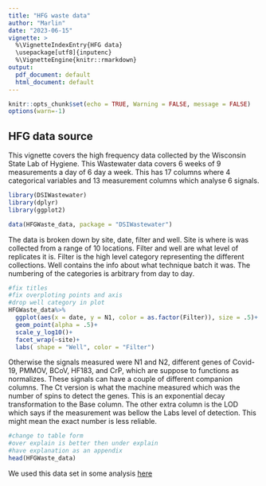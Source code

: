 ```yaml
---
title: "HFG waste data"
author: "Marlin"
date: "2023-06-15"
vignette: >
  %\VignetteIndexEntry{HFG data}
  \usepackage[utf8]{inputenc}
  %\VignetteEngine{knitr::rmarkdown}
output:
  pdf_document: default
  html_document: default
---
```


```r
knitr::opts_chunk$set(echo = TRUE, Warning = FALSE, message = FALSE)
options(warn=-1)
```

## HFG data source

This vignette covers the high frequency data collected by the Wisconsin State Lab of Hygiene. This Wastewater data covers 6 weeks of 9 measurements a day of 6 day a week. This has 17 columns where 4 categorical variables and 13 measurement columns which analyse 6 signals.
```r
library(DSIWastewater)
library(dplyr)
library(ggplot2)

data(HFGWaste_data, package = "DSIWastewater")
```

The data is broken down by site, date, filter and well. Site is where is was collected from a range of 10 locations. Filter and well are what level of replicates it is. Filter is the high level category representing the different collections. Well contains the info about what technique batch it was. The numbering of the categories is arbitrary from day to day.
```r
#fix titles
#fix overploting points and axis
#drop well category in plot
HFGWaste_data%>%
  ggplot(aes(x = date, y = N1, color = as.factor(Filter)), size = .5)+
  geom_point(alpha = .5)+
  scale_y_log10()+
  facet_wrap(~site)+
  labs( shape = "Well", color = "Filter")
```

Otherwise the signals measured were N1 and N2, different genes of Covid-19, PMMOV, BCoV, HF183, and CrP, which are suppose to functions as normalizes. These signals can have a couple of different companion columns. The Ct version is what the machine measured which was the number of spins to detect the genes. This is an exponential decay transformation to the Base column. The other extra column is the LOD which says if the measurement was bellow the Labs level of detection. This might mean the exact number is less reliable.
```r
#change to table form
#over explain is better then under explain
#have explanation as an appendix
head(HFGWaste_data)
```


We used this data set in some analysis [here](https://github.com/AFIDSI/Covid19-Wastewater-Analysis/tree/main/results/CoVariants)